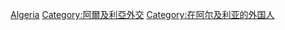 {{Commonscat|Ambassadors to Algeria}}

[[Category:駐各國大使|Algeria]]
[[Category:阿爾及利亞外交|Category:阿爾及利亞外交]]
[[Category:在阿尔及利亚的外国人|Category:在阿尔及利亚的外国人]]